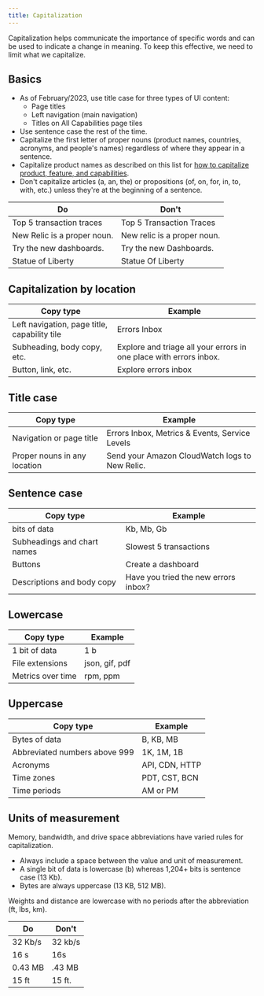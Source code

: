 ```yaml
---
title: Capitalization
---
```


Capitalization helps communicate the importance of specific words and can be used to indicate a change in meaning. To keep this effective, we need to limit what we capitalize.

## Basics

-   As of February/2023, use title case for three types of UI content:
    - Page titles
    - Left navigation (main navigation)
    - Titles on All Capabilities page tiles
-   Use sentence case the rest of the time.
-   Capitalize the first letter of proper nouns (product names, countries, acronyms, and people's names) regardless of where they appear in a sentence.
-   Capitalize product names as described on this list for [how to capitalize product, feature, and capabilities](/docs/style-guide/capitalization/product-capability-feature-usage).
-   Don't capitalize articles (a, an, the) or propositions (of, on, for, in, to, with, etc.) unless they're at the beginning of a sentence.

| Do                          | Don't                       |
| --------------------------- | --------------------------- |
| Top 5 transaction traces    | Top 5 Transaction Traces    |
| New Relic is a proper noun. | New relic is a proper noun. |
| Try the new dashboards.     | Try the new Dashboards.     |
| Statue of Liberty           | Statue Of Liberty           |

## Capitalization by location

| Copy type                              | Example                |
| -------------------------------------- | ---------------------- |
| Left navigation, page title, capability tile  | Errors Inbox  |
| Subheading, body copy, etc. | Explore and triage all your errors in one place with errors inbox. |
| Button, link, etc. | Explore errors inbox |

## Title case

| Copy type                              | Example                |
| -------------------------------------- | ---------------------- |
| Navigation or page title  | Errors Inbox, Metrics & Events, Service Levels |
| Proper nouns in any location | Send your Amazon CloudWatch logs to New Relic. |

## Sentence case

| Copy type                              | Example                |
| -------------------------------------- | ---------------------- |
| bits of data                    | Kb, Mb, Gb             |
| Subheadings and chart names | Slowest 5 transactions |
| Buttons                                     | Create a dashboard |
| Descriptions and body copy  | Have you tried the new errors inbox? |

## Lowercase

| Copy type         | Example        |
| ----------------- | -------------- |
| 1 bit of data     | 1 b            |
| File extensions   | json, gif, pdf |
| Metrics over time | rpm, ppm       |

## Uppercase

| Copy type                     | Example        |
| ----------------------------- | -------------- |
| Bytes of data                 | B, KB, MB      |
| Abbreviated numbers above 999 | 1K, 1M, 1B     |
| Acronyms                      | API, CDN, HTTP |
| Time zones                    | PDT, CST, BCN  |
| Time periods                 |AM or PM |https://docs.newrelic.com/docs/style-guide/ui-writing/numbers-dates-and-times#date-and-time


## Units of measurement

Memory, bandwidth, and drive space abbreviations have varied rules for capitalization.

-   Always include a space between the value and unit of measurement.
-   A single bit of data is lowercase (b) whereas 1,204+ bits is sentence case (13 Kb).
-   Bytes are always uppercase (13 KB, 512 MB).

Weights and distance are lowercase with no periods after the abbreviation (ft, lbs, km).

| Do      | Don't   |
| ------- | ------- |
| 32 Kb/s | 32 kb/s |
| 16 s    | 16s     |
| 0.43 MB | .43 MB  |
| 15 ft   | 15 ft.  |
